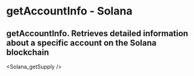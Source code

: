 # getAccountInfo - Solana

## getAccountInfo.  Retrieves detailed information about a specific account on the Solana blockchain


<Solana_getSupply />
